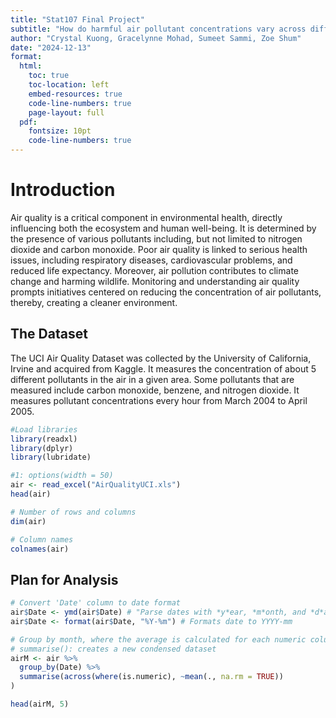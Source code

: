 ```yaml
---
title: "Stat107 Final Project"
subtitle: "How do harmful air pollutant concentrations vary across different months within a year?"
author: "Crystal Kuong, Gracelynne Mohad, Sumeet Sammi, Zoe Shum"
date: "2024-12-13"
format:
  html:
    toc: true
    toc-location: left
    embed-resources: true
    code-line-numbers: true
    page-layout: full
  pdf:
    fontsize: 10pt
    code-line-numbers: true
---
```


# Introduction

Air quality is a critical component in environmental health, directly influencing both the ecosystem and human well-being. It is determined by the presence of various pollutants including, but not limited to nitrogen dioxide and carbon monoxide. Poor air quality is linked to serious health issues, including respiratory diseases, cardiovascular problems, and reduced life expectancy. Moreover, air pollution contributes to climate change and harming wildlife. Monitoring and understanding air quality prompts initiatives centered on reducing the concentration of air pollutants, thereby, creating a cleaner environment.

## The Dataset

The UCI Air Quality Dataset was collected by the University of California, Irvine and acquired from Kaggle. It measures the concentration of about 5 different pollutants in the air in a given area. Some pollutants that are measured include carbon monoxide, benzene, and nitrogen dioxide. It measures pollutant concentrations every hour from March 2004 to April 2005.

```r
#Load libraries
library(readxl)
library(dplyr)
library(lubridate)
```

```r
#1: options(width = 50)
air <- read_excel("AirQualityUCI.xls")
head(air)

# Number of rows and columns
dim(air)

# Column names
colnames(air)
```

## Plan for Analysis

```r
# Convert 'Date' column to date format
air$Date <- ymd(air$Date) # "Parse dates with *y*ear, *m*onth, and *d*ay components"
air$Date <- format(air$Date, "%Y-%m") # Formats date to YYYY-mm 

# Group by month, where the average is calculated for each numeric column across all month groups, while removing all NA values
# summarise(): creates a new condensed dataset 
airM <- air %>%
  group_by(Date) %>%
  summarise(across(where(is.numeric), ~mean(., na.rm = TRUE))
)

head(airM, 5)
```
